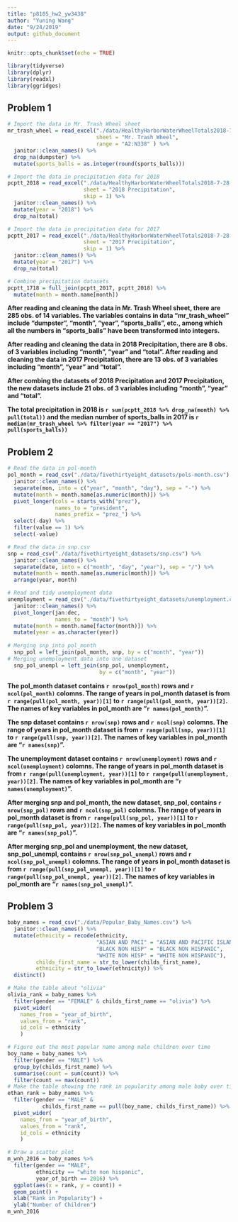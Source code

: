 ```yaml
---
title: "p8105_hw2_yw3438"
author: "Yuning Wang"
date: "9/24/2019"
output: github_document
---
```


```r
knitr::opts_chunk$set(echo = TRUE)

library(tidyverse)
library(dplyr)
library(readxl)
library(ggridges)
```

## Problem 1
```r
# Import the data in Mr. Trash Wheel sheet
mr_trash_wheel = read_excel("./data/HealthyHarborWaterWheelTotals2018-7-28.xlsx",
                            sheet = "Mr. Trash Wheel",
                            range = "A2:N338" ) %>%
  janitor::clean_names() %>%
  drop_na(dumpster) %>%
  mutate(sports_balls = as.integer(round(sports_balls)))

# Import the data in precipitation data for 2018
pcptt_2018 = read_excel("./data/HealthyHarborWaterWheelTotals2018-7-28.xlsx",
                        sheet = "2018 Precipitation",
                        skip = 1) %>%
  janitor::clean_names() %>%
  mutate(year = "2018") %>%
  drop_na(total)

# Import the data in precipitation data for 2017
pcptt_2017 = read_excel("./data/HealthyHarborWaterWheelTotals2018-7-28.xlsx",
                        sheet = "2017 Precipitation",
                        skip = 1) %>%
  janitor::clean_names() %>%
  mutate(year = "2017") %>%
  drop_na(total)

# Combine precipitation datasets
pcptt_1718 = full_join(pcptt_2017, pcptt_2018) %>%
  mutate(month = month.name[month])
```

**After reading and cleaning the data in Mr. Trash Wheel sheet, there are 285 obs. of 14 variables. The variables contains in data "mr_trash_wheel" include "dumpster", "month", "year", "sports_balls", etc., among which all the numbers in "sports_balls" have been transformed into integers.**

**After reading and cleaning the data in 2018 Precipitation, there are 8 obs. of 3 variables including "month", "year" and "total". After reading and cleaning the data in 2017 Precipitation, there are 13 obs. of 3 variables including "month", "year" and "total".**

**After combing the datasets of 2018 Precipitation and 2017 Precipitation, the new datasets include 21 obs. of 3 variables including "month", "year" and "total".**

**The total precipitation in 2018 is `r sum(pcptt_2018 %>% drop_na(month) %>% pull(total))` and the median number of sports_balls in 2017 is  `r median(mr_trash_wheel %>% filter(year == "2017") %>% pull(sports_balls))`**


## Problem 2
```r
# Read the data in pol-month
pol_month = read_csv("./data/fivethirtyeight_datasets/pols-month.csv") %>%
  janitor::clean_names() %>%
  separate(mon, into = c("year", "month", "day"), sep = "-") %>%
  mutate(month = month.name[as.numeric(month)]) %>%
  pivot_longer(cols = starts_with("prez"),
               names_to = "president",
               names_prefix = "prez_") %>%
  select(-day) %>%
  filter(value == 1) %>%
  select(-value)

# Read the data in snp.csv
snp = read_csv("./data/fivethirtyeight_datasets/snp.csv") %>%
  janitor::clean_names() %>%
  separate(date, into = c("month", "day", "year"), sep = "/") %>%
  mutate(month = month.name[as.numeric(month)]) %>%
  arrange(year, month)

# Read and tidy unemployment data
unemployment = read_csv("./data/fivethirtyeight_datasets/unemployment.csv") %>%
  janitor::clean_names() %>%
  pivot_longer(jan:dec,
               names_to = "month") %>%
  mutate(month = month.name[factor(month)]) %>%
  mutate(year = as.character(year))
  
# Merging snp into pol_month
  snp_pol = left_join(pol_month, snp, by = c("month", "year"))
# Merging unemployment data into one dataset
  snp_pol_unempl = left_join(snp_pol, unemployment, 
                             by = c("month", "year"))
```

**The pol_month dataset contains `r nrow(pol_month)` rows and `r ncol(pol_month)` colomns. The range of years in pol_month dataset is from `r range(pull(pol_month, year))[1]` to `r range(pull(pol_month, year))[2]`. The names of key variables in pol_month are "`r names(pol_month)`".**

**The snp dataset contains `r nrow(snp)` rows and `r ncol(snp)` colomns. The range of years in pol_month dataset is from `r range(pull(snp, year))[1]` to `r range(pull(snp, year))[2]`. The names of key variables in pol_month are "`r names(snp)`".**

**The unemployment dataset contains `r nrow(unemployment)` rows and `r ncol(unemployment)` colomns. The range of years in pol_month dataset is from `r range(pull(unemployment, year))[1]` to `r range(pull(unemployment, year))[2]`. The names of key variables in pol_month are "`r names(unemployment)`".**

**After merging snp and pol_month, the new dataset, snp_pol, contains `r nrow(snp_pol)` rows and `r ncol(snp_pol)` colomns. The range of years in pol_month dataset is from `r range(pull(snp_pol, year))[1]` to `r range(pull(snp_pol, year))[2]`. The names of key variables in pol_month are "`r names(snp_pol)`".**

**After merging snp_pol and unemployment, the new dataset, snp_pol_unempl, contains `r nrow(snp_pol_unempl)` rows and `r ncol(snp_pol_unempl)` colomns. The range of years in pol_month dataset is from `r range(pull(snp_pol_unempl, year))[1]` to `r range(pull(snp_pol_unempl, year))[2]`. The names of key variables in pol_month are "`r names(snp_pol_unempl)`".**



## Problem 3
```r
baby_names = read_csv("./data/Popular_Baby_Names.csv") %>%
  janitor::clean_names() %>%
  mutate(ethnicity = recode(ethnicity, 
                            "ASIAN AND PACI" = "ASIAN AND PACIFIC ISLANDER",
                            "BLACK NON HISP" = "BLACK NON HISPANIC",
                            "WHITE NON HISP" = "WHITE NON HISPANIC"),
         childs_first_name = str_to_lower(childs_first_name),
         ethnicity = str_to_lower(ethnicity)) %>%
  distinct()

# Make the table about "olivia"
olivia_rank = baby_names %>%
  filter(gender == "FEMALE" & childs_first_name == "olivia") %>%
  pivot_wider(
    names_from = "year_of_birth",
    values_from = "rank",
    id_cols = ethnicity
    )

# Figure out the most popular name among male children over time
boy_name = baby_names %>%
  filter(gender == "MALE") %>%
  group_by(childs_first_name) %>%
  summarise(count = sum(count)) %>%
  filter(count == max(count))
# Make the table showing the rank in popularity among male baby over time
ethan_rank = baby_names %>%
  filter(gender == "MALE" & 
           childs_first_name == pull(boy_name, childs_first_name)) %>%
  pivot_wider(
    names_from = "year_of_birth",
    values_from = "rank",
    id_cols = ethnicity
    )

# Draw a scatter plot
m_wnh_2016 = baby_names %>%
  filter(gender == "MALE",
         ethnicity == "white non hispanic",
         year_of_birth == 2016) %>%
  ggplot(aes(x = rank, y = count)) +
  geom_point() +
  xlab("Rank in Popularity") +
  ylab("Number of Children") 
m_wnh_2016
```


